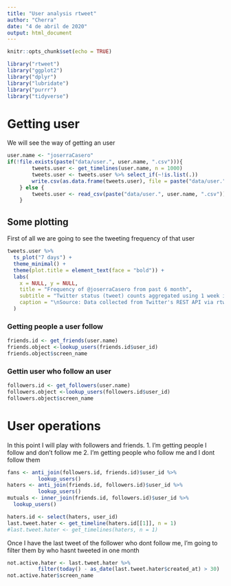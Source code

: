 ```yaml
---
title: "User analysis rtweet"
author: "Cherra"
date: "4 de abril de 2020"
output: html_document
---
```


```r
knitr::opts_chunk$set(echo = TRUE)
```

```r
library("rtweet")
library("ggplot2")
library("dplyr")
library("lubridate")
library("purrr")
library("tidyverse")
```

# Getting user

We will see the way of getting an user
```r
user.name <- "joserraCasero"
if(!file.exists(paste("data/user.", user.name, ".csv"))){
		tweets.user <- get_timelines(user.name, n = 1000)
		tweets.user <- tweets.user %>% select_if(~!is.list(.))
		write.csv(as.data.frame(tweets.user), file = paste("data/user.", user.name, ".csv"), row.names = FALSE)
	} else {
		tweets.user <- read_csv(paste("data/user.", user.name, ".csv"))
	}
```

## Some plotting

First of all we are going to see the tweeting frequency of that user


```r
tweets.user %>%
  ts_plot("7 days") +
  theme_minimal() +
  theme(plot.title = element_text(face = "bold")) +
  labs(
    x = NULL, y = NULL,
    title = "Frequency of @joserraCasero from past 6 month",
    subtitle = "Twitter status (tweet) counts aggregated using 1 week intervals",
    caption = "\nSource: Data collected from Twitter's REST API via rtweet"
  )
```
### Getting people a user follow

```r
friends.id <- get_friends(user.name)
friends.object <-lookup_users(friends.id$user_id)
friends.object$screen_name
```

### Gettin user who follow an user

```r
followers.id <- get_followers(user.name)
followers.object <-lookup_users(followers.id$user_id)
followers.object$screen_name
```

# User operations

In this point I will play with followers and friends.
1. I'm getting people I follow and don't follow me
2. I'm getting people who follow me and I dont follow them


```r
fans <- anti_join(followers.id, friends.id)$user_id %>%
          lookup_users()
haters <- anti_join(friends.id, followers.id)$user_id %>%
          lookup_users()
mutuals <- inner_join(friends.id, followers.id)$user_id %>%
  lookup_users()


```



```r
haters.id <- select(haters, user_id)
last.tweet.hater <- get_timeline(haters.id[[1]], n = 1)
#last.tweet.hater <- get_timelines(haters, n = 1)
```

Once I have the last tweet of the follower who dont follow me, I'm going to filter them by who hasnt tweeted in one month


```r
not.active.hater <- last.tweet.hater %>%
          filter(today() - as_date(last.tweet.hater$created_at) > 30)
not.active.hater$screen_name
```

